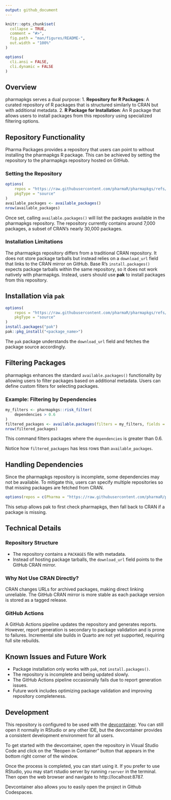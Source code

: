 ```yaml
---
output: github_document
---
```


<!-- README.md is generated from README.Rmd. Please edit that file -->

```r
knitr::opts_chunk$set(
  collapse = TRUE,
  comment = "#>",
  fig.path = "man/figures/README-",
  out.width = "100%"
)

options(
  cli.ansi = FALSE,
  cli.dynamic = FALSE
)
```

## Overview
pharmapkgs serves a dual purpose:
1. **Repository for R Packages**: A curated repository of R packages that is structured similarly to CRAN but with additional metadata.
2. **R Package for Installation**: An R package that allows users to install packages from this repository using specialized filtering options.

## Repository Functionality
Pharma Packages provides a repository that users can point to without installing the pharmapkgs R package. This can be achieved by setting the repository to the pharmapkgs repository hosted on GitHub.

### Setting the Repository
```r
options(
    repos = "https://raw.githubusercontent.com/pharmaR/pharmapkgs/refs/heads/main/inst/repos",
    pkgType = "source"
)
available_packages <- available_packages()
nrow(available_packages)
```

Once set, calling `available.packages()` will list the packages available in the pharmapkgs repository. The repository currently contains around 7,000 packages, a subset of CRAN's nearly 30,000 packages.

### Installation Limitations
The pharmapkgs repository differs from a traditional CRAN repository. It does not store package tarballs but instead relies on a `download_url` field that links to the CRAN mirror on GitHub. Base R's `install.packages()` expects package tarballs within the same repository, so it does not work natively with pharmapkgs. Instead, users should use **pak** to install packages from this repository.

## Installation via `pak`
```r
options(
    repos = "https://raw.githubusercontent.com/pharmaR/pharmapkgs/refs/heads/main/inst/repos",
    pkgType = "source"
)
install.packages("pak")
pak::pkg_install("<package_name>")
```
The `pak` package understands the `download_url` field and fetches the package source accordingly.

## Filtering Packages
pharmapkgs enhances the standard `available.packages()` functionality by allowing users to filter packages based on additional metadata. Users can define custom filters for selecting packages.

### Example: Filtering by Dependencies
```r
my_filters <- pharmapkgs::risk_filter(
    dependencies > 0.6
)
filtered_packages <- available.packages(filters = my_filters, fields = "dependencies")
nrow(filtered_packages)
```
This command filters packages where the `dependencies` is greater than 0.6.

Notice how `filtered_packages` has less rows than `available_packages`.

## Handling Dependencies
Since the pharmapkgs repository is incomplete, some dependencies may not be available. To mitigate this, users can specify multiple repositories so that missing packages are fetched from CRAN.
```r
options(repos = c(Pharma = "https://raw.githubusercontent.com/pharmaR/pharmapkgs/refs/heads/main/inst/repos", CRAN = "https://cran.r-project.org"))
```
This setup allows pak to first check pharmapkgs, then fall back to CRAN if a package is missing.

## Technical Details
### Repository Structure
- The repository contains a `PACKAGES` file with metadata.
- Instead of hosting package tarballs, the `download_url` field points to the GitHub CRAN mirror.

### Why Not Use CRAN Directly?
CRAN changes URLs for archived packages, making direct linking unreliable. The GitHub CRAN mirror is more stable as each package version is stored as a tagged release.

### GitHub Actions
A GitHub Actions pipeline updates the repository and generates reports. However, report generation is secondary to package validation and is prone to failures. Incremental site builds in Quarto are not yet supported, requiring full site rebuilds.

## Known Issues and Future Work
- Package installation only works with `pak`, not `install.packages()`.
- The repository is incomplete and being updated slowly.
- The GitHub Actions pipeline occasionally fails due to report generation issues.
- Future work includes optimizing package validation and improving repository completeness.

## Development

This repository is configured to be used with the
[devcontainer](https://code.visualstudio.com/docs/devcontainers/containers).
You can still open it normally in RStudio or any other IDE,
but the devcontainer provides a consistent development environment for all users.

To get started with the devcontainer, open the repository in Visual Studio Code and click on the "Reopen in Container"
button that appears in the bottom right corner of the window.

Once the process is completed, you can start using it. If you prefer to use RStudio,
you may start rstudio server by running `rserver` in the terminal. Then open the web
browser and navigate to http://localhost:8787.

Devcontainer also allows you to easily open the project in Github Codespaces.
